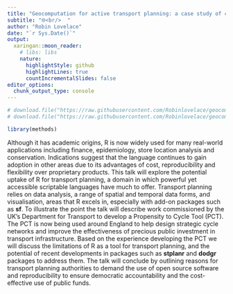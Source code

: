 ```yaml
---
title: "Geocomputation for active transport planning: a case study of cycling networks"
subtitle: "🌐<br/>  "
author: "Robin Lovelace"
date: "`r Sys.Date()`"
output:
  xaringan::moon_reader:
    # libs: libs
    nature:
      highlightStyle: github
      highlightLines: true
      countIncrementalSlides: false
editor_options: 
  chunk_output_type: console
---
```


```r
# download.file("https://raw.githubusercontent.com/Robinlovelace/geocompr/master/refs.bib", "refs.bib")
# download.file("https://raw.githubusercontent.com/Robinlovelace/geocompr/master/packages.bib", "packages.bib")
```

```r
library(methods)
```

Although it has academic origins, R is now widely used for many real-world applications including finance, epidemiology, store location analysis and conservation.
Indications suggest that the language continues to gain adoption in other areas due to its advantages of cost, reproducibility and flexibility over proprietary products.
This talk will explore the potential uptake of R for transport planning, a domain in which powerful yet accessible scriptable languages have much to offer.
Transport planning relies on data analysis, a range of spatial and temporal data forms, and visualisation, areas that R excels in, especially with add-on packages such as **sf**.
To illustrate the point the talk will describe work commissioned by the UK's Department for Transport to develop a Propensity to Cycle Tool (PCT).
The PCT is now being used around England to help design strategic cycle networks and improve the effectiveness of precious public investment in transport infrastructure.
Based on the experience developing the PCT we will discuss the limitations of R as a tool for transport planning, and the potential of recent developments in packages such as **stplanr** and **dodgr** packages to address them.
The talk will conclude by outlining reasons for transport planning authorities to demand the use of open source software and reproducibility to ensure democratic accountability and the cost-effective use of public funds.
